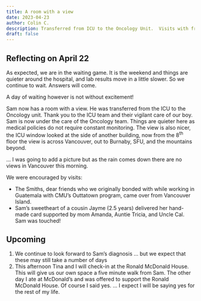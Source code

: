 ```yaml
---
title: A room with a view 
date: 2023-04-23
author: Colin C. 
description: Transferred from ICU to the Oncology Unit.  Visits with friends and family. And waiting ... 
draft: false
---
```


## Reflecting on April 22

As expected, we are in the waiting game. It is the weekend and things are quieter around the hospital, and lab results move in a little slower. So we continue to wait. Answers will come.

A day of waiting however is not without excitement!

Sam now has a room with a view. He was transferred from the ICU to the Oncology unit. Thank you to the ICU team and their vigilant care of our boy. Sam is now under the care of the Oncology team. Things are quieter here as medical policies do not require constant monitoring. The view is also nicer, the ICU window looked at the side of another building, now from the 8^th^ floor the view is across Vancouver, out to Burnaby, SFU, and the mountains beyond.

... I was going to add a picture but as the rain comes down there are no views in Vancouver this morning. 

We were encouraged by visits: 

- The Smiths, dear friends who we originally bonded with while working in Guatemala with CMU's Outtatown program, came over from Vancouver Island. 
- Sam's sweetheart of a cousin Jayme (2.5 years) delivered her hand-made card supported by mom Amanda, Auntie Tricia, and Uncle Cal. Sam was touched!

## Upcoming

1.  We continue to look forward to Sam's diagnosis ... but we expect that these may still take a number of days
2.  This afternoon Tina and I will check-in at the Ronald McDonald House. This will give us our own space a five minute walk from Sam. The other day I ate at McDonald's and was offered to support the Ronald McDonald House. Of course I said yes. ... I expect I will be saying yes for the rest of my life.
